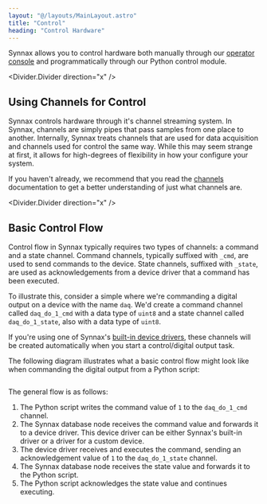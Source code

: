 ```yaml
---
layout: "@/layouts/MainLayout.astro"
title: "Control"
heading: "Control Hardware"
---
```


Synnax allows you to control hardware both manually through our 
[operator console](/reference/console/get-started) and programmatically through our 
Python control module.

<Divider.Divider direction="x" />

## Using Channels for Control

Synnax controls hardware through it's channel streaming system. In Synnax, channels are
simply pipes that pass samples from one place to another. Internally, Synnax treats 
channels that are used for data acquisition and channels used for control the same way.
While this may seem strange at first, it allows for high-degrees of flexibility in how
your configure your system.

If you haven't already, we recommend that you read the 
[channels](/reference/concepts/channels) documentation to get a better understanding of 
just what channels are.

<Divider.Divider direction="x" />

## Basic Control Flow

Control flow in Synnax typically requires two types of channels: a command and a state
channel. Command channels, typically suffixed with `_cmd`, are used to send commands to
the device. State channels, suffixed with `_state`, are used as acknowledgements from a
device driver that a command has been executed.

To illustrate this, consider a simple where we're commanding a digital output on a device
with the name `daq`. We'd create a command channel called `daq_do_1_cmd` with a data type of
`uint8` and a state channel called `daq_do_1_state`, also with a data type of `uint8`.

If you're using one of Synnax's [built-in device drivers](/reference/device-drivers/get-started),
these channels will be created automatically when you start a control/digital output task.

The following diagram illustrates what a basic control flow might look like when 
commanding the digital output from a Python script:

<Image client:only="react" id="control/get-started/basic-control" themed={false} />

The general flow is as follows:

1. The Python script writes the command value of `1` to the `daq_do_1_cmd` channel.
2. The Synnax database node receives the command value and forwards it to a device 
driver. This device driver can be either Synnax's built-in driver or a driver for a custom
device.
3. The device driver receives and executes the command, sending an acknowledgement value
of `1` to the `daq_do_1_state` channel.
4. The Synnax database node receives the state value and forwards it to the Python script.
5. The Python script acknowledges the state value and continues executing.